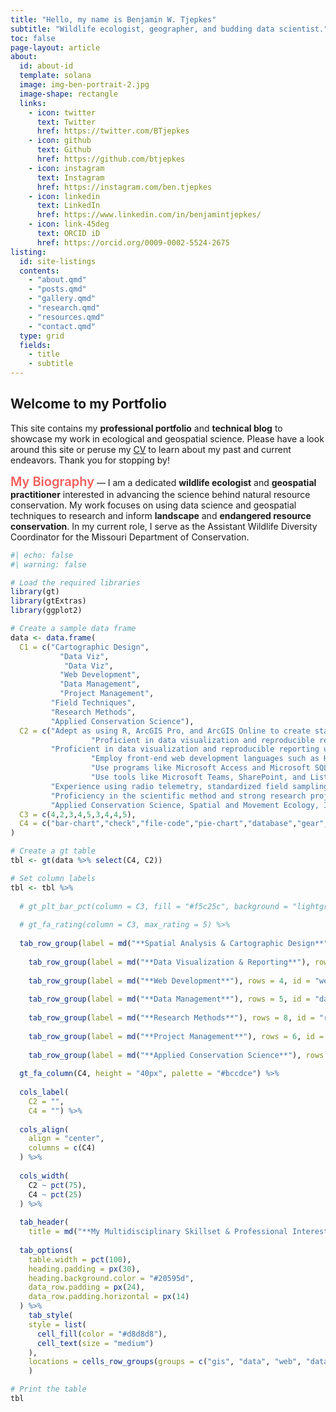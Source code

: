 ---
title: "Hello, my name is Benjamin W. Tjepkes"
subtitle: "Wildlife ecologist, geographer, and budding data scientist."
toc: false
page-layout: article
about:
  id: about-id
  template: solana
  image: img-ben-portrait-2.jpg
  image-shape: rectangle
  links:
    - icon: twitter
      text: Twitter
      href: https://twitter.com/BTjepkes
    - icon: github
      text: Github
      href: https://github.com/btjepkes
    - icon: instagram
      text: Instagram
      href: https://instagram.com/ben.tjepkes
    - icon: linkedin
      text: LinkedIn
      href: https://www.linkedin.com/in/benjamintjepkes/
    - icon: link-45deg
      text: ORCID iD
      href: https://orcid.org/0009-0002-5524-2675
listing:
  id: site-listings
  contents:
    - "about.qmd"    
    - "posts.qmd"
    - "gallery.qmd"
    - "research.qmd"
    - "resources.qmd" 
    - "contact.qmd"  
  type: grid
  fields: 
    - title
    - subtitle
---

::: {.centered}

## Welcome to my Portfolio

This site contains my **professional portfolio** and **technical blog** to showcase my work in ecological and geospatial science. Please have a look around this site or peruse my [CV](about.qmd) to learn about my past and current endeavors. Thank you for stopping by!

:::


::: {#about-id}

<span style="color: #f55c5c; font-size: 20px; font-weight: 600;">My Biography</span> --- I am a dedicated **wildlife ecologist** and **geospatial practitioner** interested in advancing the science behind natural resource conservation. My work focuses on using data science and geospatial techniques to research and inform **landscape** and **endangered resource conservation**. In my current role, I serve as the Assistant Wildlife Diversity Coordinator for the Missouri Department of Conservation.

:::


::: {#site-listings}

:::

```{r}
#| echo: false
#| warning: false

# Load the required libraries
library(gt)
library(gtExtras)
library(ggplot2)

# Create a sample data frame
data <- data.frame(
  C1 = c("Cartographic Design",
           "Data Viz",
            "Data Viz",
           "Web Development",
           "Data Management",
           "Project Management",
         "Field Techniques",
         "Research Methods",
         "Applied Conservation Science"),
  C2 = c("Adept as using R, ArcGIS Pro, and ArcGIS Online to create static and dynamic maps and mapping applications.",
                  "Proficient in data visualization and reproducible reporting using Quarto, R Markdown, and Jupyter Notebooks.",
         "Proficient in data visualization and reproducible reporting using Quarto, R Markdown, and Jupyter Notebooks.",
                  "Employ front-end web development languages such as HTML and CSS to design functional and beautiful websites.",
                  "Use programs like Microsoft Access and Microsoft SQL Server to manipulate and maintain high-quality data in relational databases.",
                  "Use tools like Microsoft Teams, SharePoint, and Lists to manage complex projects and collaborate with team members efficiently.",
         "Experience using radio telemetry, standardized field sampling, and wildlife capture and marking techniques to perofrm well in the field.",
         "Proficiency in the scientific method and strong research project development skills, enabling me to undertake investigations with a methodical and precise approach.",
         "Applied Conservation Science, Spatial and Movement Ecology, Imperiled Species Conservation, and Landscape Connectivity & Planning"),
  C3 = c(4,2,3,4,5,3,4,4,5),
  C4 = c("bar-chart","check","file-code","pie-chart","database","gear","paw","microscope", "binoculars")
)

# Create a gt table
tbl <- gt(data %>% select(C4, C2))

# Set column labels
tbl <- tbl %>%
  
  # gt_plt_bar_pct(column = C3, fill = "#f5c25c", background = "lightgray") %>% 
  
  # gt_fa_rating(column = C3, max_rating = 5) %>% 
  
  tab_row_group(label = md("**Spatial Analysis & Cartographic Design**"), rows = 1, id = "gis") %>% 
  
    tab_row_group(label = md("**Data Visualization & Reporting**"), rows = 2:3, id = "data") %>% 
  
    tab_row_group(label = md("**Web Development**"), rows = 4, id = "web") %>% 
  
    tab_row_group(label = md("**Data Management**"), rows = 5, id = "data-mgmnt") %>% 
  
    tab_row_group(label = md("**Research Methods**"), rows = 8, id = "research") %>% 
  
    tab_row_group(label = md("**Project Management**"), rows = 6, id = "project") %>% 
  
    tab_row_group(label = md("**Applied Conservation Science**"), rows = c(7,9), id = "conservation") %>% 
  
  gt_fa_column(C4, height = "40px", palette = "#bccdce") %>% 
  
  cols_label(
    C2 = "",
    C4 = "") %>% 
  
  cols_align(
    align = "center",
    columns = c(C4)
  ) %>% 
  
  cols_width(
    C2 ~ pct(75),
    C4 ~ pct(25)
  ) %>% 
  
  tab_header(
    title = md("**My Multidisciplinary Skillset & Professional Interests**")) %>% 
  
  tab_options(
    table.width = pct(100),
    heading.padding = px(30),
    heading.background.color = "#20595d",
    data_row.padding = px(24),
    data_row.padding.horizontal = px(14)
  ) %>% 
    tab_style(
    style = list(
      cell_fill(color = "#d8d8d8"),
      cell_text(size = "medium")
    ),
    locations = cells_row_groups(groups = c("gis", "data", "web", "data-mgmnt", "research", "project", "conservation"))
    )

# Print the table
tbl

```


